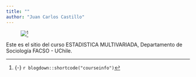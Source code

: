 ```yaml
---
title: ""
author: "Juan Carlos Castillo"
---
```


<figure>
[![](/images/cover_slide.png)](/images/cover_EM.png)^[{-} `r blogdown::shortcode("courseinfo")`] 
</figure>

Este es el sitio del curso ESTADISTICA MULTIVARIADA, Departamento de Sociología FACSO - UChile.

